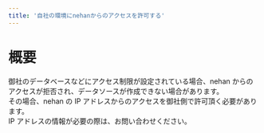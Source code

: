 ```yaml
---
title: '自社の環境にnehanからのアクセスを許可する'
---
```


# 概要

御社のデータベースなどにアクセス制限が設定されている場合、nehan からのアクセスが拒否され、データソースが作成できない場合があります。  
その場合、nehan の IP アドレスからのアクセスを御社側で許可頂く必要があります。  
IP アドレスの情報が必要の際は、お問い合わせください。
